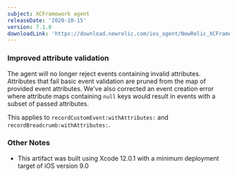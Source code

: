 ```yaml
---
subject: XCFramework agent
releaseDate: '2020-10-15'
version: 7.1.0
downloadLink: 'https://download.newrelic.com/ios_agent/NewRelic_XCFramework_Agent_7.1.0.zip'
---
```


### Improved attribute validation

The agent will no longer reject events containing invalid attributes. Attributes that fail basic event validation are pruned from the map of provided event attributes. We've also corrected an event creation error where attribute maps containing `null` keys would result in events with a subset of passed attributes.

This applies to `recordCustomEvent:withAttributes:` and `recordBreadcrumb:withAttributes:`.

### Other Notes

* This artifact was built using Xcode 12.0.1 with a minimum deployment target of iOS version 9.0
